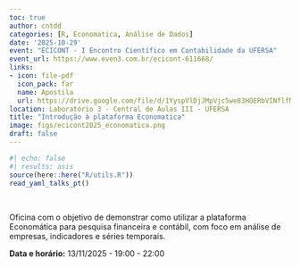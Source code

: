 ```yaml
---
toc: true
author: cntdd
categories: [R, Economatica, Análise de Dados]
date: '2025-10-29'
event: "ECICONT - I Encontro Científico em Contabilidade da UFERSA"
event_url: https://www.even3.com.br/ecicont-611668/
links:
- icon: file-pdf
  icon_pack: far
  name: Apostila
  url: https://drive.google.com/file/d/1YyspVlDjJMpVjc5we83HOERbVINflfMO/view?usp=sharing
location: Laboratório 3 - Central de Aulas III - UFERSA
title: "Introdução à plataforma Economatica"
image: figs/ecicont2025_economatica.png
draft: false
---
```


```r
#| echo: false
#| results: asis
source(here::here("R/utils.R"))
read_yaml_talks_pt()
```

<br>

Oficina com o objetivo de demonstrar como utilizar a plataforma Economática para pesquisa financeira e contábil, com foco em análise de empresas, indicadores e séries temporais.


**Data e horário:** 13/11/2025 - 19:00 - 22:00
